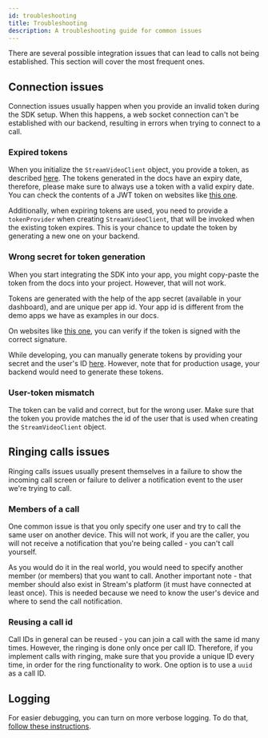 ```yaml
---
id: troubleshooting
title: Troubleshooting
description: A troubleshooting guide for common issues
---
```


There are several possible integration issues that can lead to calls not being established.
This section will cover the most frequent ones.

## Connection issues

Connection issues usually happen when you provide an invalid token during the SDK setup. When this happens, a web socket connection can't be established with our backend, resulting in errors when trying to connect to a call.

### Expired tokens

When you initialize the `StreamVideoClient` object, you provide a token, as described [here](../../core/client-auth).
The tokens generated in the docs have an expiry date, therefore, please make sure to always use a token with a valid expiry date.
You can check the contents of a JWT token on websites like [this one](https://jwt.io).

Additionally, when expiring tokens are used, you need to provide a `tokenProvider` when creating `StreamVideoClient`,
that will be invoked when the existing token expires.
This is your chance to update the token by generating a new one on your backend.

### Wrong secret for token generation

When you start integrating the SDK into your app, you might copy-paste the token from the docs into your project.
However, that will not work.

Tokens are generated with the help of the app secret (available in your dashboard), and are unique per app id.
Your app id is different from the demo apps we have as examples in our docs.

On websites like [this one](https://jwt.io), you can verify if the token is signed with the correct signature.

While developing, you can manually generate tokens by providing your secret and the user's ID [here](https://getstream.io/chat/docs/javascript/tokens_and_authentication/?language=javascript).
However, note that for production usage, your backend would need to generate these tokens.

### User-token mismatch

The token can be valid and correct, but for the wrong user.
Make sure that the token you provide matches the id of the user that is used when creating the `StreamVideoClient` object.

## Ringing calls issues

Ringing calls issues usually present themselves in a failure to show the incoming call screen or failure to deliver a notification event to the user we're trying to call.

### Members of a call

One common issue is that you only specify one user and try to call the same user on another device.
This will not work, if you are the caller, you will not receive a notification that you're being called - you can't call yourself.

As you would do it in the real world, you would need to specify another member (or members) that you want to call.
Another important note - that member should also exist in Stream's platform (it must have connected at least once).
This is needed because we need to know the user's device and where to send the call notification.

### Reusing a call id

Call IDs in general can be reused - you can join a call with the same id many times.
However, the ringing is done only once per call ID.
Therefore, if you implement calls with ringing, make sure that you provide a unique ID every time,
in order for the ring functionality to work. One option is to use a `uuid` as a call ID.

## Logging

For easier debugging, you can turn on more verbose logging. To do that, [follow these instructions](../../core/client-auth/#logging).
